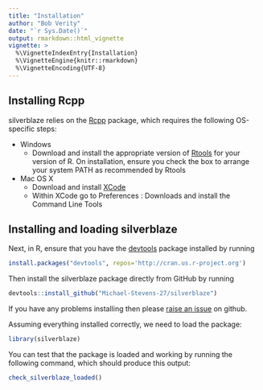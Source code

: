 ```yaml
---
title: "Installation"
author: "Bob Verity"
date: "`r Sys.Date()`"
output: rmarkdown::html_vignette
vignette: >
  %\VignetteIndexEntry{Installation}
  %\VignetteEngine{knitr::rmarkdown}
  %\VignetteEncoding{UTF-8}
---
```


## Installing Rcpp

silverblaze relies on the [Rcpp](https://cran.r-project.org/web/packages/Rcpp/index.html) package, which requires the following OS-specific steps:

* Windows
    - Download and install the appropriate version of [Rtools](https://cran.rstudio.com/bin/windows/Rtools/) for your version of R. On installation, ensure you check the box to arrange your system PATH as recommended by Rtools
* Mac OS X
    - Download and install [XCode](http://itunes.apple.com/us/app/xcode/id497799835?mt=12)
    - Within XCode go to Preferences : Downloads and install the Command Line Tools

## Installing and loading silverblaze

Next, in R, ensure that you have the [devtools](https://www.rstudio.com/products/rpackages/devtools/) package installed by running

```r
install.packages("devtools", repos='http://cran.us.r-project.org')
```

Then install the silverblaze package directly from GitHub by running

```r
devtools::install_github("Michael-Stevens-27/silverblaze")
```

If you have any problems installing then please [raise an issue](https://github.com/Michael-Stevens-27/silverblaze/issues) on github.

Assuming everything installed correctly, we need to load the package:

```r
library(silverblaze)
```

You can test that the package is loaded and working by running the following command, which should produce this output:

```r
check_silverblaze_loaded()
```

